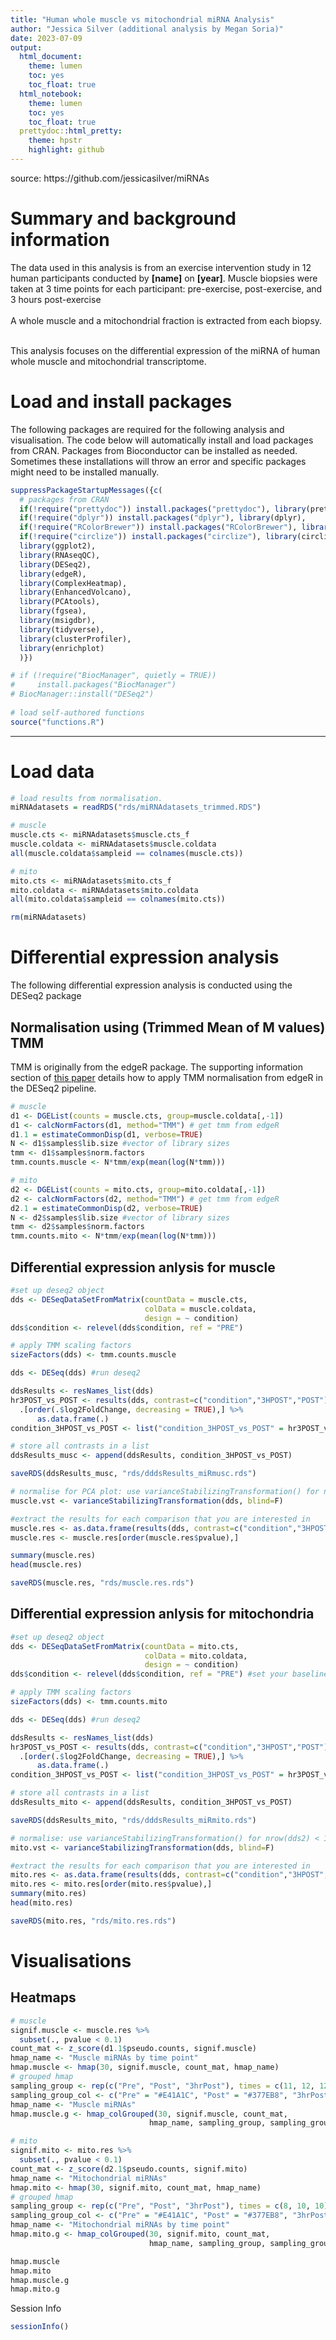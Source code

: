 ```yaml
---
title: "Human whole muscle vs mitochondrial miRNA Analysis"
author: "Jessica Silver (additional analysis by Megan Soria)" 
date: 2023-07-09
output:
  html_document:
    theme: lumen
    toc: yes
    toc_float: true
  html_notebook:
    theme: lumen
    toc: yes
    toc_float: true
  prettydoc::html_pretty:
    theme: hpstr
    highlight: github
---
```


source: https://github.com/jessicasilver/miRNAs

# Summary and background information
The data used in this analysis is from an exercise intervention study in 12 human participants conducted by **[name]** on **[year]**. Muscle biopsies were taken at 3 time points for each participant: pre-exercise, post-exercise, and 3 hours post-exercise <br> <br>
A whole muscle and a mitochondrial fraction is extracted from each biopsy. <br> <br>

This analysis focuses on the differential expression of the miRNA of human whole muscle and mitochondrial transcriptome.  

# Load and install packages
The following packages are required for the following analysis and visualisation. The code below will automatically install and load packages from CRAN. Packages from Bioconductor can be installed as needed. Sometimes these installations will throw an error and specific packages might need to be installed manually.

```r
suppressPackageStartupMessages({c(
  # packages from CRAN
  if(!require("prettydoc")) install.packages("prettydoc"), library(prettydoc),
  if(!require("dplyr")) install.packages("dplyr"), library(dplyr),
  if(!require("RColorBrewer")) install.packages("RColorBrewer"), library(RColorBrewer),
  if(!require("circlize")) install.packages("circlize"), library(circlize),
  library(ggplot2),
  library(RNAseqQC),
  library(DESeq2),
  library(edgeR),
  library(ComplexHeatmap),
  library(EnhancedVolcano),
  library(PCAtools),
  library(fgsea),
  library(msigdbr),
  library(tidyverse),
  library(clusterProfiler),
  library(enrichplot)
  )})

# if (!require("BiocManager", quietly = TRUE))
#     install.packages("BiocManager")
# BiocManager::install("DESeq2")
  
# load self-authored functions 
source("functions.R")
```

***
# Load data 
```r
# load results from normalisation.
miRNAdatasets = readRDS("rds/miRNAdatasets_trimmed.RDS")

# muscle
muscle.cts <- miRNAdatasets$muscle.cts_f
muscle.coldata <- miRNAdatasets$muscle.coldata
all(muscle.coldata$sampleid == colnames(muscle.cts))

# mito
mito.cts <- miRNAdatasets$mito.cts_f
mito.coldata <- miRNAdatasets$mito.coldata
all(mito.coldata$sampleid == colnames(mito.cts))

rm(miRNAdatasets)
```

# Differential expression analysis 
The following differential expression analysis is conducted using the DESeq2 package

## Normalisation using (Trimmed Mean of M values) TMM
TMM is originally from the edgeR package. The supporting information section of [this paper](https://journals.plos.org/plosone/article?id=10.1371/journal.pone.0157022) details how to apply TMM normalisation from edgeR in the DESeq2 pipeline.
```r
# muscle
d1 <- DGEList(counts = muscle.cts, group=muscle.coldata[,-1])
d1 <- calcNormFactors(d1, method="TMM") # get tmm from edgeR
d1.1 = estimateCommonDisp(d1, verbose=TRUE)
N <- d1$samples$lib.size #vector of library sizes
tmm <- d1$samples$norm.factors
tmm.counts.muscle <- N*tmm/exp(mean(log(N*tmm)))

# mito
d2 <- DGEList(counts = mito.cts, group=mito.coldata[,-1])
d2 <- calcNormFactors(d2, method="TMM") # get tmm from edgeR
d2.1 = estimateCommonDisp(d2, verbose=TRUE)
N <- d2$samples$lib.size #vector of library sizes
tmm <- d2$samples$norm.factors
tmm.counts.mito <- N*tmm/exp(mean(log(N*tmm)))
```

## Differential expression anlysis for muscle
```r
#set up deseq2 object
dds <- DESeqDataSetFromMatrix(countData = muscle.cts,
                              colData = muscle.coldata,
                              design = ~ condition)
dds$condition <- relevel(dds$condition, ref = "PRE") 

# apply TMM scaling factors
sizeFactors(dds) <- tmm.counts.muscle

dds <- DESeq(dds) #run deseq2

ddsResults <- resNames_list(dds)
hr3POST_vs_POST <- results(dds, contrast=c("condition","3HPOST","POST")) %>%
  .[order(.$log2FoldChange, decreasing = TRUE),] %>%
      as.data.frame(.)
condition_3HPOST_vs_POST <- list("condition_3HPOST_vs_POST" = hr3POST_vs_POST)

# store all contrasts in a list 
ddsResults_musc <- append(ddsResults, condition_3HPOST_vs_POST)

saveRDS(ddsResults_musc, "rds/dddsResults_miRmusc.rds")

# normalise for PCA plot: use varianceStabilizingTransformation() for nrow(dds) < 1000
muscle.vst <- varianceStabilizingTransformation(dds, blind=F) 

#extract the results for each comparison that you are interested in 
muscle.res <- as.data.frame(results(dds, contrast=c("condition","3HPOST","PRE")))
muscle.res <- muscle.res[order(muscle.res$pvalue),]

summary(muscle.res)
head(muscle.res)

saveRDS(muscle.res, "rds/muscle.res.rds")
```

## Differential expression anlysis for mitochondria
```r
#set up deseq2 object
dds <- DESeqDataSetFromMatrix(countData = mito.cts,
                              colData = mito.coldata,
                              design = ~ condition)
dds$condition <- relevel(dds$condition, ref = "PRE") #set your baseline. #hsa=PRE #rno=SED

# apply TMM scaling factors
sizeFactors(dds) <- tmm.counts.mito

dds <- DESeq(dds) #run deseq2

ddsResults <- resNames_list(dds)
hr3POST_vs_POST <- results(dds, contrast=c("condition","3HPOST","POST")) %>%
  .[order(.$log2FoldChange, decreasing = TRUE),] %>%
      as.data.frame(.)
condition_3HPOST_vs_POST <- list("condition_3HPOST_vs_POST" = hr3POST_vs_POST)

# store all contrasts in a list 
ddsResults_mito <- append(ddsResults, condition_3HPOST_vs_POST)

saveRDS(ddsResults_mito, "rds/dddsResults_miRmito.rds")

# normalise: use varianceStabilizingTransformation() for nrow(dds2) < 1000
mito.vst <- varianceStabilizingTransformation(dds, blind=F) 

#extract the results for each comparison that you are interested in 
mito.res <- as.data.frame(results(dds, contrast=c("condition","3HPOST","PRE")))
mito.res <- mito.res[order(mito.res$pvalue),]
summary(mito.res)
head(mito.res)

saveRDS(mito.res, "rds/mito.res.rds")
```
# Visualisations

## Heatmaps
```r
# muscle
signif.muscle <- muscle.res %>%
  subset(., pvalue < 0.1) 
count_mat <- z_score(d1.1$pseudo.counts, signif.muscle)
hmap_name <- "Muscle miRNAs by time point"
hmap.muscle <- hmap(30, signif.muscle, count_mat, hmap_name)
# grouped hmap
sampling_group <- rep(c("Pre", "Post", "3hrPost"), times = c(11, 12, 12))
sampling_group_col <- c("Pre" = "#E41A1C", "Post" = "#377EB8", "3hrPost" = "#4DAF4A")
hmap_name <- "Muscle miRNAs"
hmap.muscle.g <- hmap_colGrouped(30, signif.muscle, count_mat, 
                               hmap_name, sampling_group, sampling_group_col)

# mito
signif.mito <- mito.res %>%
  subset(., pvalue < 0.1) 
count_mat <- z_score(d2.1$pseudo.counts, signif.mito)
hmap_name <- "Mitochondrial miRNAs"
hmap.mito <- hmap(30, signif.mito, count_mat, hmap_name)
# grouped hmap
sampling_group <- rep(c("Pre", "Post", "3hrPost"), times = c(8, 10, 10))
sampling_group_col <- c("Pre" = "#E41A1C", "Post" = "#377EB8", "3hrPost" = "#4DAF4A")
hmap_name <- "Mitochondrial miRNAs by time point"
hmap.mito.g <- hmap_colGrouped(30, signif.mito, count_mat, 
                               hmap_name, sampling_group, sampling_group_col)
```


```r
hmap.muscle
hmap.mito
hmap.muscle.g
hmap.mito.g
```

Session Info
```r
sessionInfo()
```
